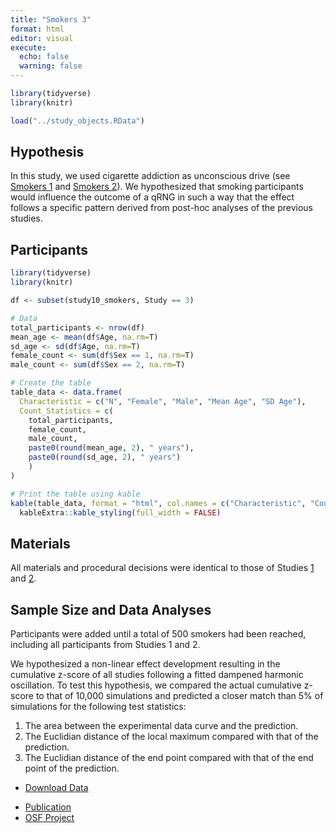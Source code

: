```yaml
---
title: "Smokers 3"
format: html
editor: visual
execute: 
  echo: false
  warning: false
---
```


```r
library(tidyverse)
library(knitr)

load("../study_objects.RData")
```

## Hypothesis

In this study, we used cigarette addiction as unconscious drive (see [Smokers 1](smokers1.html) and [Smokers 2](smokers2.html)). We hypothesized that smoking participants would influence the outcome of a qRNG in such a way that the effect follows a specific pattern derived from post-hoc analyses of the previous studies.

## Participants

```r
library(tidyverse)
library(knitr)

df <- subset(study10_smokers, Study == 3)

# Data
total_participants <- nrow(df)
mean_age <- mean(df$Age, na.rm=T)
sd_age <- sd(df$Age, na.rm=T)
female_count <- sum(df$Sex == 1, na.rm=T)
male_count <- sum(df$Sex == 2, na.rm=T)

# Create the table
table_data <- data.frame(
  Characteristic = c("N", "Female", "Male", "Mean Age", "SD Age"),
  Count_Statistics = c(
    total_participants,
    female_count,
    male_count,
    paste0(round(mean_age, 2), " years"),
    paste0(round(sd_age, 2), " years")
    )
)

# Print the table using kable
kable(table_data, format = "html", col.names = c("Characteristic", "Count/Statistic")) %>%
  kableExtra::kable_styling(full_width = FALSE)

```

## Materials

All materials and procedural decisions were identical to those of Studies [1](smokers1.html) and [2](smokers2.html).

## Sample Size and Data Analyses

Participants were added until a total of 500 smokers had been reached, including all participants from Studies 1 and 2.

We hypothesized a non-linear effect development resulting in the cumulative z-score of all studies following a fitted dampened harmonic oscillation. To test this hypothesis, we compared the actual cumulative z-score to that of 10,000 simulations and predicted a closer match than 5% of simulations for the following test statistics:

1.  The area between the experimental data curve and the prediction.
2.  The Euclidian distance of the local maximum compared with that of the prediction.
3.  The Euclidian distance of the end point compared with that of the end point of the prediction.

::: {.callout-tip title="Data" collapse="true"}
-   [Download Data](../data/smokers3.csv)
:::

::: {.callout-note title="Resources" collapse="true"}
-   [Publication](https://www.scientificexploration.org/docs/33/jse_33_3_Dechamps_Maier.pdf)
-   [OSF Project](https://osf.io/wk9es)
:::
